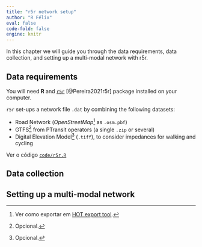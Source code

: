 ```yaml
---
title: "r5r network setup"
author: "R Félix"
eval: false
code-fold: false
engine: knitr
---
```


In this chapter we will guide you through the data requirements, data collection, and setting up a multi-modal network with r5r.

## Data requirements

You will need **R** and [`r5r`](https://ipeagit.github.io/r5r/index.html) [@Pereira2021r5r] package installed on your computer.

`r5r` set-ups a network file `.dat` by combining the following datasets:

-   Road Network (*OpenStreetMap*[^1] as `.osm.pbf`)
-   GTFS[^2] from PTransit operators (a single `.zip` or several)
-   Digital Elevation Model[^3] (`.tiff`), to consider impedances for walking and cycling

[^1]: Ver como exportar em [HOT export tool](https://rosamfelix.github.io/PGmob360/road-networks.qmd#hot-export-tool).

[^2]: Opcional.

[^3]: Opcional.

::: callout-note
Ver o código [`code/r5r.R`](https://github.com/rosamfelix/PGmob360/blob/main/code/r5r.R)
:::

## Data collection

## Setting up a multi-modal network
